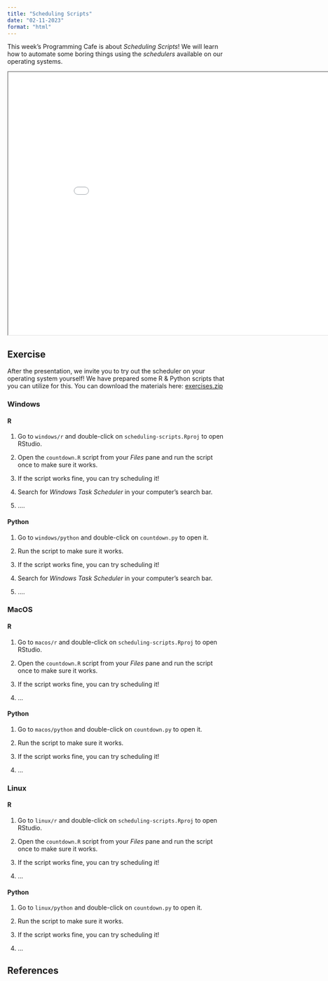 ```yaml
---
title: "Scheduling Scripts"
date: "02-11-2023"
format: "html"
---
```


This week's Programming Cafe is about _Scheduling Scripts_! We will learn how to automate some boring things using the _schedulers_ available on our operating systems.

```{=html}
<iframe width="900" height="600" src="../../presentations/2023-11-02_scheduling-scripts/slides/2023-11-02_scheduling-scripts.html"></iframe>
```

## Exercise

After the presentation, we invite you to try out the scheduler on your operating system yourself! We have prepared some R & Python scripts that you can utilize for this. You can download the materials here: [exercises.zip](https://github.com/UtrechtUniversity/programming-cafe/raw/main/exercises/scheduling-scripts/scheduling-scripts.zip)

### Windows

::: {.panel-tabset}

#### R

1. Go to `windows/r` and double-click on `scheduling-scripts.Rproj` to open RStudio.

2. Open the `countdown.R` script from your _Files_ pane and run the script once to make sure it works.

3. If the script works fine, you can try scheduling it! 

4. Search for _Windows Task Scheduler_ in your computer's search bar.

5. ....

#### Python

1. Go to `windows/python` and double-click on `countdown.py` to open it.

2. Run the script to make sure it works.

3. If the script works fine, you can try scheduling it! 

4. Search for _Windows Task Scheduler_ in your computer's search bar.

5. ....

:::

### MacOS

::: {.panel-tabset}

#### R

1. Go to `macos/r` and double-click on `scheduling-scripts.Rproj` to open RStudio.

2. Open the `countdown.R` script from your _Files_ pane and run the script once to make sure it works.

3. If the script works fine, you can try scheduling it! 

4. ...

#### Python

1. Go to `macos/python` and double-click on `countdown.py` to open it.

2. Run the script to make sure it works.

3. If the script works fine, you can try scheduling it! 

4. ...

:::

### Linux

::: {.panel-tabset}

#### R

1. Go to `linux/r` and double-click on `scheduling-scripts.Rproj` to open RStudio.

2. Open the `countdown.R` script from your _Files_ pane and run the script once to make sure it works.

3. If the script works fine, you can try scheduling it! 

4. ...

#### Python

1. Go to `linux/python` and double-click on `countdown.py` to open it.

2. Run the script to make sure it works.

3. If the script works fine, you can try scheduling it! 

4. ...

:::

## References